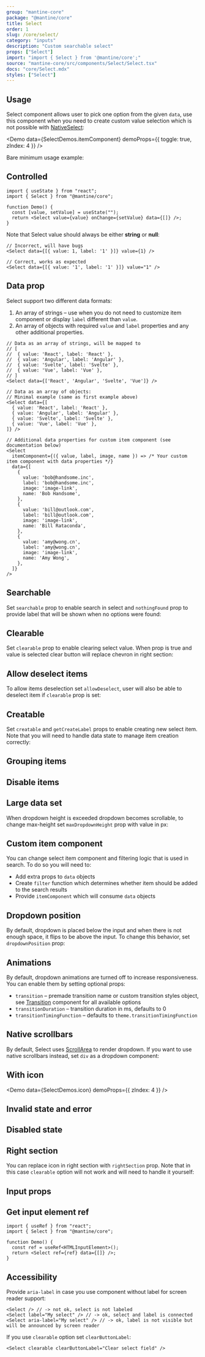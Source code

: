 ```yaml
---
group: "mantine-core"
package: "@mantine/core"
title: Select
order: 1
slug: /core/select/
category: "inputs"
description: "Custom searchable select"
props: ["Select"]
import: "import { Select } from '@mantine/core';"
source: "mantine-core/src/components/Select/Select.tsx"
docs: "core/Select.mdx"
styles: ["Select"]
---
```



## Usage

Select component allows user to pick one option from the given `data`,
use this component when you need to create custom value selection which is not possible with [NativeSelect](/core/native-select/):

<Demo data={SelectDemos.itemComponent} demoProps={{ toggle: true, zIndex: 4 }} />

Bare minimum usage example:

<Demo data={SelectDemos.usage} />

## Controlled

```tsx
import { useState } from "react";
import { Select } from "@mantine/core";

function Demo() {
  const [value, setValue] = useState("");
  return <Select value={value} onChange={setValue} data={[]} />;
}
```

Note that Select value should always be either **string** or **null**:

```tsx
// Incorrect, will have bugs
<Select data={[{ value: 1, label: '1' }]} value={1} />

// Correct, works as expected
<Select data={[{ value: '1', label: '1' }]} value="1" />
```

## Data prop

Select support two different data formats:

1. An array of strings – use when you do not need to customize item component or display `label` different than `value`.
2. An array of objects with required `value` and `label` properties and any other additional properties.

```tsx
// Data as an array of strings, will be mapped to
// [
//  { value: 'React', label: 'React' },
//  { value: 'Angular', label: 'Angular' },
//  { value: 'Svelte', label: 'Svelte' },
//  { value: 'Vue', label: 'Vue' },
// ]
<Select data={['React', 'Angular', 'Svelte', 'Vue']} />

// Data as an array of objects:
// Minimal example (same as first example above)
<Select data={[
  { value: 'React', label: 'React' },
  { value: 'Angular', label: 'Angular' },
  { value: 'Svelte', label: 'Svelte' },
  { value: 'Vue', label: 'Vue' },
]} />

// Additional data properties for custom item component (see documentation below)
<Select
  itemComponent={({ value, label, image, name }) => /* Your custom item component with data properties */}
  data={[
    {
      value: 'bob@handsome.inc',
      label: 'bob@handsome.inc',
      image: 'image-link',
      name: 'Bob Handsome',
    },
    {
      value: 'bill@outlook.com',
      label: 'bill@outlook.com',
      image: 'image-link',
      name: 'Bill Rataconda',
    },
    {
      value: 'amy@wong.cn',
      label: 'amy@wong.cn',
      image: 'image-link',
      name: 'Amy Wong',
    },
  ]}
/>
```

## Searchable

Set `searchable` prop to enable search in select and `nothingFound` prop to provide label that will be shown when no options were found:

<Demo data={SelectDemos.searchable} />

## Clearable

Set `clearable` prop to enable clearing select value.
When prop is true and value is selected clear button will replace chevron in right section:

<Demo data={SelectDemos.clearable} />

## Allow deselect items

To allow items deselection set `allowDeselect`, user will also be able to deselect item if `clearable` prop is set:

<Demo data={SelectDemos.deselect} />

## Creatable

Set `creatable` and `getCreateLabel` props to enable creating new select item.
Note that you will need to handle data state to manage item creation correctly:

<Demo data={SelectDemos.creatable} />

## Grouping items

<Demo data={SelectDemos.group} />

## Disable items

<Demo data={SelectDemos.disabledItems} />

## Large data set

When dropdown height is exceeded dropdown becomes scrollable, to change max-height set `maxDropdownHeight` prop with value in px:

<Demo data={SelectDemos.large} />

## Custom item component

You can change select item component and filtering logic that is used in search.
To do so you will need to:

- Add extra props to `data` objects
- Create `filter` function which determines whether item should be added to the search results
- Provide `itemComponent` which will consume `data` objects

<Demo data={SelectDemos.itemComponent} />

## Dropdown position

By default, dropdown is placed below the input and when there is not enough space, it flips to be above the input.
To change this behavior, set `dropdownPosition` prop:

<Demo data={SelectDemos.flip} />

## Animations

By default, dropdown animations are turned off to increase responsiveness.
You can enable them by setting optional props:

- `transition` – premade transition name or custom transition styles object, see [Transition](/core/transition/) component for all available options
- `transitionDuration` – transition duration in ms, defaults to 0
- `transitionTimingFunction` – defaults to `theme.transitionTimingFunction`

<Demo data={SelectDemos.animations} />

## Native scrollbars

By default, Select uses [ScrollArea](/core/scroll-area/) to render dropdown.
If you want to use native scrollbars instead, set `div` as a dropdown component:

<Demo data={SelectDemos.scrollbars} />

## With icon

<Demo data={SelectDemos.icon} demoProps={{ zIndex: 4 }} />

## Invalid state and error

<Demo data={SelectDemos.validation} />

## Disabled state

<Demo data={SelectDemos.disabled} />

## Right section

You can replace icon in right section with `rightSection` prop.
Note that in this case `clearable` option will not work and will need to handle it yourself:

<Demo data={SelectDemos.rightSection} />

## Input props

<Demo data={SelectDemos.configurator} />

## Get input element ref

```tsx
import { useRef } from "react";
import { Select } from "@mantine/core";

function Demo() {
  const ref = useRef<HTMLInputElement>();
  return <Select ref={ref} data={[]} />;
}
```

## Accessibility

Provide `aria-label` in case you use component without label for screen reader support:

```tsx
<Select /> // -> not ok, select is not labeled
<Select label="My select" /> // -> ok, select and label is connected
<Select aria-label="My select" /> // -> ok, label is not visible but will be announced by screen reader
```

If you use `clearable` option set `clearButtonLabel`:

```tsx
<Select clearable clearButtonLabel="Clear select field" />
```
